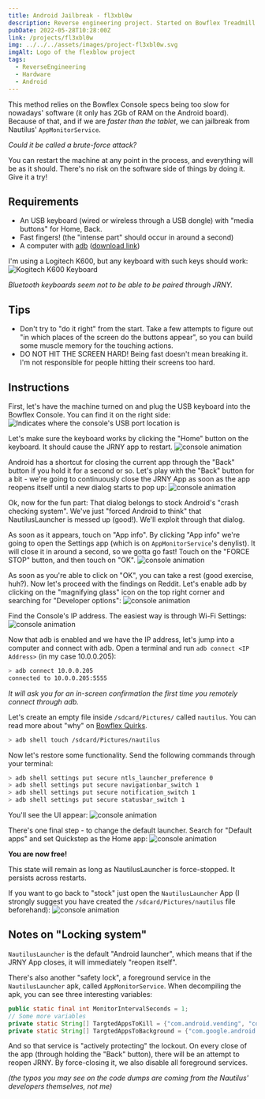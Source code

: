 ```yaml
---
title: Android Jailbreak - fl3xbl0w
description: Reverse engineering project. Started on Bowflex Treadmill 22 but ended up generalized to any Android powered machine sold by Nautilus Inc. (Nautilus, Bowflex, Schwinn).
pubDate: 2022-05-28T10:28:00Z
link: /projects/fl3xbl0w
img: ../../../assets/images/project-fl3xbl0w.svg
imgAlt: Logo of the flexblow project
tags:
  - ReverseEngineering
  - Hardware
  - Android
---
```


This method relies on the Bowflex Console specs being too slow for nowadays' software (it only has 2Gb of RAM on the Android board). Because of that, and if we are _faster than the tablet_, we can jailbreak from Nautilus' `AppMonitorService`.

*Could it be called a brute-force attack?*

You can restart the machine at any point in the process, and everything will be as it should. There's no risk on the software side of things by doing it. Give it a try!


## Requirements

- An USB keyboard (wired or wireless through a USB dongle) with "media buttons" for Home, Back.
- Fast fingers! (the "intense part" should occur in around a second)
- A computer with [adb](https://developer.android.com/studio/command-line/adb) ([download link](https://developer.android.com/studio/releases/platform-tools))

I'm using a Logitech K600, but any keyboard with such keys should work:
<Image src={LogiKeys} alt="Kogitech K600 Keyboard" format="webp" />

*Bluetooth keyboards seem not to be able to be paired through JRNY.*


## Tips
- Don't try to "do it right" from the start. Take a few attempts to figure out "in which places of the screen do the buttons appear", so you can build some muscle memory for the touching actions.
- DO NOT HIT THE SCREEN HARD! Being fast doesn't mean breaking it. I'm not responsible for people hitting their screens too hard.


## Instructions

First, let's have the machine turned on and plug the USB keyboard into the Bowflex Console. You can find it on the right side:
<Image src={ConsoleUSB} alt="Indicates where the console's USB port location is" format="webp" />


Let's make sure the keyboard works by clicking the "Home" button on the keyboard. It should cause the JRNY app to restart.
<Image src={Console01} alt="console animation" format="webp" />

Android has a shortcut for closing the current app through the "Back" button if you hold it for a second or so.
Let's play with the "Back" button for a bit - we're going to continuously close the JRNY App as soon as the app reopens itself until a new dialog starts to pop up:
<Image src={Console02} alt="console animation" format="webp" />

Ok, now for the fun part: That dialog belongs to stock Android's "crash checking system". We've just "forced Android to think" that NautilusLauncher is messed up (good!). We'll exploit through that dialog.

As soon as it appears, touch on "App info". By clicking "App info" we're going to open the Settings app (which is on `AppMonitorService`'s denylist). It will close it in around a second, so we gotta go fast! Touch on the "FORCE STOP" button, and then touch on "OK".
<Image src={Console03} alt="console animation" format="webp" />

As soon as you're able to click on "OK", you can take a rest (good exercise, huh?). Now let's proceed with the findings on Reddit. Let's enable adb by clicking on the "magnifying glass" icon on the top right corner and searching for "Developer options":
<Image src={Console04} alt="console animation" format="webp" />

Find the Console's IP address. The easiest way is through Wi-Fi Settings:
<Image src={Console05} alt="console animation" format="webp" />

Now that adb is enabled and we have the IP address, let's jump into a computer and connect with adb. Open a terminal and run `adb connect <IP Address>` (in my case 10.0.0.205):
```sh
> adb connect 10.0.0.205
connected to 10.0.0.205:5555
```

*It will ask you for an in-screen confirmation the first time you remotely connect through adb.*


Let's create an empty file inside `/sdcard/Pictures/` called `nautilus`. You can read more about "why" on [Bowflex Quirks](/projects/fl3xbl0w/quirks).
```sh
> adb shell touch /sdcard/Pictures/nautilus
```

Now let's restore some functionality. Send the following commands through your terminal:
```sh
> adb shell settings put secure ntls_launcher_preference 0
> adb shell settings put secure navigationbar_switch 1
> adb shell settings put secure notification_switch 1
> adb shell settings put secure statusbar_switch 1
```

You'll see the UI appear:
<Image src={Console06} alt="console animation" format="webp" />


There's one final step - to change the default launcher. Search for "Default apps" and set Quickstep as the Home app:
<Image src={Console07} alt="console animation" format="webp" />

**You are now free!**

This state will remain as long as NautilusLauncher is force-stopped. It persists across restarts.

If you want to go back to "stock" just open the `NautilusLauncher` App (I strongly suggest you have created the `/sdcard/Pictures/nautilus` file beforehand):
<Image src={Console08} alt="console animation" format="webp" />


## Notes on "Locking system"
`NautilusLauncher` is the default "Android launcher", which means that if the JRNY App closes, it will immediately "reopen itself".

There's also another "safety lock", a foreground service in the `NautilusLauncher` apk, called `AppMonitorService`. When decompiling the apk, you can see three interesting variables:
```java
public static final int MonitorIntervalSeconds = 1;
// Some more variables
private static String[] TargtedAppsToKill = {"com.android.vending", "com.android.settings", "com.android.chrome", "com.google.android.gm", "com.google.android.youtube"};
private static String[] TargtedAppsToBackground = {"com.google.android.googlequicksearchbox:interactor", "com.google.android.googlequicksearchbox:search", "com.google.android.googlequicksearchbox", "com.android.launcher3", "com.google.android.inputmethod.latin"};
```

And so that service is "actively protecting" the lockout. On every close of the app (through holding the "Back" button), there will be an attempt to reopen JRNY. By force-closing it, we also disable all foreground services.

*(the typos you may see on the code dumps are coming from the Nautilus' developers themselves, not me)*
